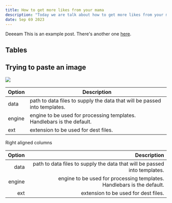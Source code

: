 ```yaml
---
title: How to get more likes from your mama
description: "Today we are talk about how to get more likes from your mama"
date: Sep 69 2023
---
```

Deeeam 
This is an example post. There's another one [here](/posts/example-post).

## Tables

## Trying to paste an image
![](https://commonmark.org/help/images/favicon.png)



| Option | Description                                                               |
| ------ | ------------------------------------------------------------------------- |
| data   | path to data files to supply the data that will be passed into templates. |
| engine | engine to be used for processing templates. Handlebars is the default.    |
| ext    | extension to be used for dest files.                                      |

Right aligned columns

| Option |                                                               Description |
| -----: | ------------------------------------------------------------------------: |
|   data | path to data files to supply the data that will be passed into templates. |
| engine |    engine to be used for processing templates. Handlebars is the default. |
|    ext |                                      extension to be used for dest files. |